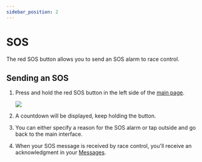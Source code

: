 ```yaml
---
sidebar_position: 2
---
```



# SOS

The red SOS button allows you to send an SOS alarm to race control.

## Sending an SOS

1. Press and hold the red SOS button in the left side of the [main page](../main_interface).

   <div style={{ textAlign: "center", padding: 30 }}>
     <img src={sos_button} width={100} />
   </div>

2. A countdown will be displayed, keep holding the button.

<ScreenshotOSTabs page="alarms" img="timer-sos" width={300} />

3. You can either specify a reason for the SOS alarm or tap outside and go back to the main interface.

<ScreenshotOSTabs page="alarms" img="sos-choices" width={300} />

4. When your SOS message is received by race control, you'll receive an acknowledgment in your [Messages](../../chat).
